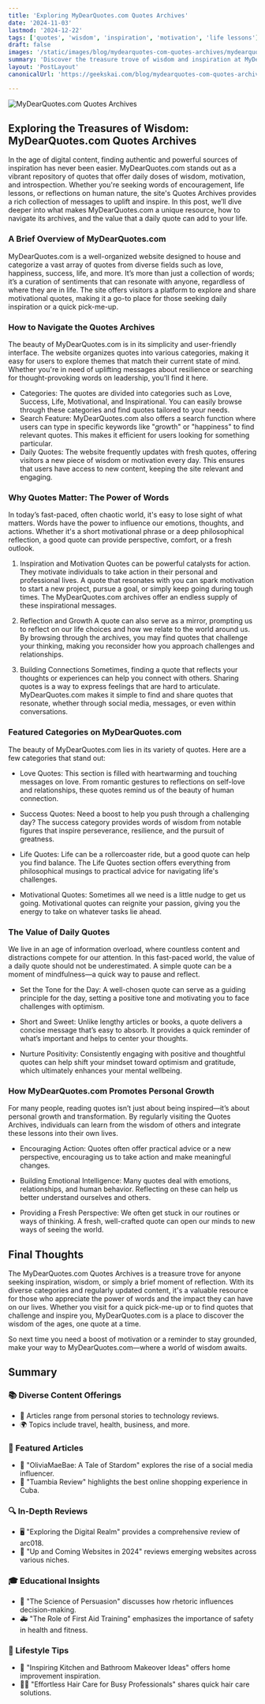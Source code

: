```yaml
---
title: 'Exploring MyDearQuotes.com Quotes Archives'
date: '2024-11-03'
lastmod: '2024-12-22'
tags: ['quotes', 'wisdom', 'inspiration', 'motivation', 'life lessons']
draft: false
images: '/static/images/blog/mydearquotes-com-quotes-archives/mydearquotes-com-quotes-archives.png'
summary: 'Discover the treasure trove of wisdom and inspiration at MyDearQuotes.com. Explore the vast collection of quotes on life, love, success, and more.'
layout: 'PostLayout'
canonicalUrl: 'https://geekskai.com/blog/mydearquotes-com-quotes-archives/'

---
```


![MyDearQuotes.com Quotes Archives](/static/images/blog/mydearquotes-com-quotes-archives/mydearquotes-com-quotes-archives.png)

## Exploring the Treasures of Wisdom: MyDearQuotes.com Quotes Archives
In the age of digital content, finding authentic and powerful sources of inspiration has never been easier. MyDearQuotes.com stands out as a vibrant repository of quotes that offer daily doses of wisdom, motivation, and introspection. Whether you're seeking words of encouragement, life lessons, or reflections on human nature, the site's Quotes Archives provides a rich collection of messages to uplift and inspire. In this post, we’ll dive deeper into what makes MyDearQuotes.com a unique resource, how to navigate its archives, and the value that a daily quote can add to your life.

### A Brief Overview of MyDearQuotes.com
MyDearQuotes.com is a well-organized website designed to house and categorize a vast array of quotes from diverse fields such as love, happiness, success, life, and more. It’s more than just a collection of words; it’s a curation of sentiments that can resonate with anyone, regardless of where they are in life. The site offers visitors a platform to explore and share motivational quotes, making it a go-to place for those seeking daily inspiration or a quick pick-me-up.

### How to Navigate the Quotes Archives
The beauty of MyDearQuotes.com is in its simplicity and user-friendly interface. The website organizes quotes into various categories, making it easy for users to explore themes that match their current state of mind. Whether you're in need of uplifting messages about resilience or searching for thought-provoking words on leadership, you'll find it here.

- Categories: The quotes are divided into categories such as Love, Success, Life, Motivational, and Inspirational. You can easily browse through these categories and find quotes tailored to your needs.
- Search Feature: MyDearQuotes.com also offers a search function where users can type in specific keywords like "growth" or "happiness" to find relevant quotes. This makes it efficient for users looking for something particular.
- Daily Quotes: The website frequently updates with fresh quotes, offering visitors a new piece of wisdom or motivation every day. This ensures that users have access to new content, keeping the site relevant and engaging.
### Why Quotes Matter: The Power of Words
In today’s fast-paced, often chaotic world, it's easy to lose sight of what matters. Words have the power to influence our emotions, thoughts, and actions. Whether it's a short motivational phrase or a deep philosophical reflection, a good quote can provide perspective, comfort, or a fresh outlook.

1. Inspiration and Motivation
Quotes can be powerful catalysts for action. They motivate individuals to take action in their personal and professional lives. A quote that resonates with you can spark motivation to start a new project, pursue a goal, or simply keep going during tough times. The MyDearQuotes.com archives offer an endless supply of these inspirational messages.

2. Reflection and Growth
A quote can also serve as a mirror, prompting us to reflect on our life choices and how we relate to the world around us. By browsing through the archives, you may find quotes that challenge your thinking, making you reconsider how you approach challenges and relationships.

3. Building Connections
Sometimes, finding a quote that reflects your thoughts or experiences can help you connect with others. Sharing quotes is a way to express feelings that are hard to articulate. MyDearQuotes.com makes it simple to find and share quotes that resonate, whether through social media, messages, or even within conversations.

### Featured Categories on MyDearQuotes.com
The beauty of MyDearQuotes.com lies in its variety of quotes. Here are a few categories that stand out:

- Love Quotes: This section is filled with heartwarming and touching messages on love. From romantic gestures to reflections on self-love and relationships, these quotes remind us of the beauty of human connection.

- Success Quotes: Need a boost to help you push through a challenging day? The success category provides words of wisdom from notable figures that inspire perseverance, resilience, and the pursuit of greatness.

- Life Quotes: Life can be a rollercoaster ride, but a good quote can help you find balance. The Life Quotes section offers everything from philosophical musings to practical advice for navigating life's challenges.

- Motivational Quotes: Sometimes all we need is a little nudge to get us going. Motivational quotes can reignite your passion, giving you the energy to take on whatever tasks lie ahead.

### The Value of Daily Quotes
We live in an age of information overload, where countless content and distractions compete for our attention. In this fast-paced world, the value of a daily quote should not be underestimated. A simple quote can be a moment of mindfulness—a quick way to pause and reflect.

- Set the Tone for the Day: A well-chosen quote can serve as a guiding principle for the day, setting a positive tone and motivating you to face challenges with optimism.

- Short and Sweet: Unlike lengthy articles or books, a quote delivers a concise message that’s easy to absorb. It provides a quick reminder of what’s important and helps to center your thoughts.

- Nurture Positivity: Consistently engaging with positive and thoughtful quotes can help shift your mindset toward optimism and gratitude, which ultimately enhances your mental wellbeing.

### How MyDearQuotes.com Promotes Personal Growth
For many people, reading quotes isn’t just about being inspired—it’s about personal growth and transformation. By regularly visiting the Quotes Archives, individuals can learn from the wisdom of others and integrate these lessons into their own lives.

- Encouraging Action: Quotes often offer practical advice or a new perspective, encouraging us to take action and make meaningful changes.

- Building Emotional Intelligence: Many quotes deal with emotions, relationships, and human behavior. Reflecting on these can help us better understand ourselves and others.

- Providing a Fresh Perspective: We often get stuck in our routines or ways of thinking. A fresh, well-crafted quote can open our minds to new ways of seeing the world.

## Final Thoughts
The MyDearQuotes.com Quotes Archives is a treasure trove for anyone seeking inspiration, wisdom, or simply a brief moment of reflection. With its diverse categories and regularly updated content, it's a valuable resource for those who appreciate the power of words and the impact they can have on our lives. Whether you visit for a quick pick-me-up or to find quotes that challenge and inspire you, MyDearQuotes.com is a place to discover the wisdom of the ages, one quote at a time.

So next time you need a boost of motivation or a reminder to stay grounded, make your way to MyDearQuotes.com—where a world of wisdom awaits.


## Summary

### 📚 Diverse Content Offerings
- 📝 Articles range from personal stories to technology reviews.
- 🌍 Topics include travel, health, business, and more.

### 🌟 Featured Articles
- 🌟 "OliviaMaeBae: A Tale of Stardom" explores the rise of a social media influencer.
- 🛒 "Tuambia Review" highlights the best online shopping experience in Cuba.

### 🔍 In-Depth Reviews
- 🖥️ "Exploring the Digital Realm" provides a comprehensive review of arc018.
- 🏨 "Up and Coming Websites in 2024" reviews emerging websites across various niches.

### 🎓 Educational Insights
- 🧠 "The Science of Persuasion" discusses how rhetoric influences decision-making.
- 🚑 "The Role of First Aid Training" emphasizes the importance of safety in health and fitness.

### 🎉 Lifestyle Tips
- 🏡 "Inspiring Kitchen and Bathroom Makeover Ideas" offers home improvement inspiration.
- 💇‍♀️ "Effortless Hair Care for Busy Professionals" shares quick hair care solutions.
